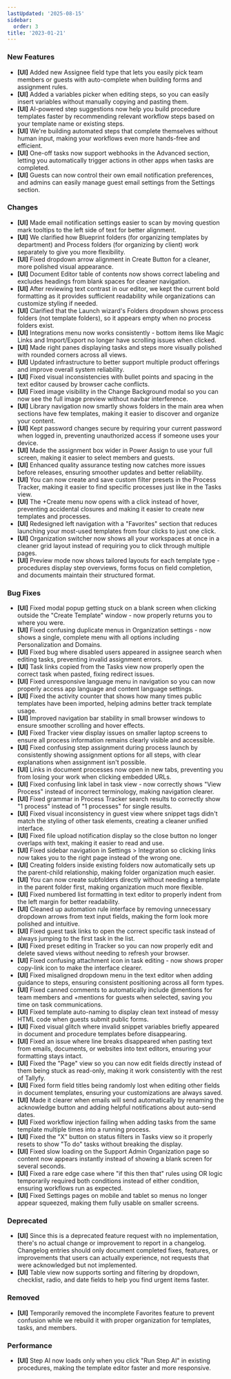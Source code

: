 ```yaml
---
lastUpdated: '2025-08-15'
sidebar:
  order: 3
title: '2023-01-21'
---
```


### New Features

- **[UI]** Added new Assignee field type that lets you easily pick team members or guests with auto-complete when building forms and assignment rules.
- **[UI]** Added a variables picker when editing steps, so you can easily insert variables without manually copying and pasting them.
- **[UI]** AI-powered step suggestions now help you build procedure templates faster by recommending relevant workflow steps based on your template name or existing steps.
- **[UI]** We're building automated steps that complete themselves without human input, making your workflows even more hands-free and efficient.
- **[UI]** One-off tasks now support webhooks in the Advanced section, letting you automatically trigger actions in other apps when tasks are completed.
- **[UI]** Guests can now control their own email notification preferences, and admins can easily manage guest email settings from the Settings section.

### Changes

- **[UI]** Made email notification settings easier to scan by moving question mark tooltips to the left side of text for better alignment.
- **[UI]** We clarified how Blueprint folders (for organizing templates by department) and Process folders (for organizing by client) work separately to give you more flexibility.
- **[UI]** Fixed dropdown arrow alignment in Create Button for a cleaner, more polished visual appearance.
- **[UI]** Document Editor table of contents now shows correct labeling and excludes headings from blank spaces for cleaner navigation.
- **[UI]** After reviewing text contrast in our editor, we kept the current bold formatting as it provides sufficient readability while organizations can customize styling if needed.
- **[UI]** Clarified that the Launch wizard's Folders dropdown shows process folders (not template folders), so it appears empty when no process folders exist.
- **[UI]** Integrations menu now works consistently - bottom items like Magic Links and Import/Export no longer have scrolling issues when clicked.
- **[UI]** Made right panes displaying tasks and steps more visually polished with rounded corners across all views.
- **[UI]** Updated infrastructure to better support multiple product offerings and improve overall system reliability.
- **[UI]** Fixed visual inconsistencies with bullet points and spacing in the text editor caused by browser cache conflicts.
- **[UI]** Fixed image visibility in the Change Background modal so you can now see the full image preview without navbar interference.
- **[UI]** Library navigation now smartly shows folders in the main area when sections have few templates, making it easier to discover and organize your content.
- **[UI]** Kept password changes secure by requiring your current password when logged in, preventing unauthorized access if someone uses your device.
- **[UI]** Made the assignment box wider in Power Assign to use your full screen, making it easier to select members and guests.
- **[UI]** Enhanced quality assurance testing now catches more issues before releases, ensuring smoother updates and better reliability.
- **[UI]** You can now create and save custom filter presets in the Process Tracker, making it easier to find specific processes just like in the Tasks view.
- **[UI]** The +Create menu now opens with a click instead of hover, preventing accidental closures and making it easier to create new templates and processes.
- **[UI]** Redesigned left navigation with a "Favorites" section that reduces launching your most-used templates from four clicks to just one click.
- **[UI]** Organization switcher now shows all your workspaces at once in a cleaner grid layout instead of requiring you to click through multiple pages.
- **[UI]** Preview mode now shows tailored layouts for each template type - procedures display step overviews, forms focus on field completion, and documents maintain their structured format.

### Bug Fixes

- **[UI]** Fixed modal popup getting stuck on a blank screen when clicking outside the "Create Template" window - now properly returns you to where you were.
- **[UI]** Fixed confusing duplicate menus in Organization settings - now shows a single, complete menu with all options including Personalization and Domains.
- **[UI]** Fixed bug where disabled users appeared in assignee search when editing tasks, preventing invalid assignment errors.
- **[UI]** Task links copied from the Tasks view now properly open the correct task when pasted, fixing redirect issues.
- **[UI]** Fixed unresponsive language menu in navigation so you can now properly access app language and content language settings.
- **[UI]** Fixed the activity counter that shows how many times public templates have been imported, helping admins better track template usage.
- **[UI]** Improved navigation bar stability in small browser windows to ensure smoother scrolling and hover effects.
- **[UI]** Fixed Tracker view display issues on smaller laptop screens to ensure all process information remains clearly visible and accessible.
- **[UI]** Fixed confusing step assignment during process launch by consistently showing assignment options for all steps, with clear explanations when assignment isn't possible.
- **[UI]** Links in document processes now open in new tabs, preventing you from losing your work when clicking embedded URLs.
- **[UI]** Fixed confusing link label in task view - now correctly shows "View Process" instead of incorrect terminology, making navigation clearer.
- **[UI]** Fixed grammar in Process Tracker search results to correctly show "1 process" instead of "1 processes" for single results.
- **[UI]** Fixed visual inconsistency in guest view where snippet tags didn't match the styling of other task elements, creating a cleaner unified interface.
- **[UI]** Fixed file upload notification display so the close button no longer overlaps with text, making it easier to read and use.
- **[UI]** Fixed sidebar navigation in Settings > Integration so clicking links now takes you to the right page instead of the wrong one.
- **[UI]** Creating folders inside existing folders now automatically sets up the parent-child relationship, making folder organization much easier.
- **[UI]** You can now create subfolders directly without needing a template in the parent folder first, making organization much more flexible.
- **[UI]** Fixed numbered list formatting in text editor to properly indent from the left margin for better readability.
- **[UI]** Cleaned up automation rule interface by removing unnecessary dropdown arrows from text input fields, making the form look more polished and intuitive.
- **[UI]** Fixed guest task links to open the correct specific task instead of always jumping to the first task in the list.
- **[UI]** Fixed preset editing in Tracker so you can now properly edit and delete saved views without needing to refresh your browser.
- **[UI]** Fixed confusing attachment icon in task editing - now shows proper copy-link icon to make the interface clearer.
- **[UI]** Fixed misaligned dropdown menu in the text editor when adding guidance to steps, ensuring consistent positioning across all form types.
- **[UI]** Fixed canned comments to automatically include @mentions for team members and +mentions for guests when selected, saving you time on task communications.
- **[UI]** Fixed template auto-naming to display clean text instead of messy HTML code when guests submit public forms.
- **[UI]** Fixed visual glitch where invalid snippet variables briefly appeared in document and procedure templates before disappearing.
- **[UI]** Fixed an issue where line breaks disappeared when pasting text from emails, documents, or websites into text editors, ensuring your formatting stays intact.
- **[UI]** Fixed the "Page" view so you can now edit fields directly instead of them being stuck as read-only, making it work consistently with the rest of Tallyfy.
- **[UI]** Fixed form field titles being randomly lost when editing other fields in document templates, ensuring your customizations are always saved.
- **[UI]** Made it clearer when emails will send automatically by renaming the acknowledge button and adding helpful notifications about auto-send dates.
- **[UI]** Fixed workflow injection failing when adding tasks from the same template multiple times into a running process.
- **[UI]** Fixed the "X" button on status filters in Tasks view so it properly resets to show "To do" tasks without breaking the display.
- **[UI]** Fixed slow loading on the Support Admin Organization page so content now appears instantly instead of showing a blank screen for several seconds.
- **[UI]** Fixed a rare edge case where "if this then that" rules using OR logic temporarily required both conditions instead of either condition, ensuring workflows run as expected.
- **[UI]** Fixed Settings pages on mobile and tablet so menus no longer appear squeezed, making them fully usable on smaller screens.

### Deprecated

- **[UI]** Since this is a deprecated feature request with no implementation, there's no actual change or improvement to report in a changelog. Changelog entries should only document completed fixes, features, or improvements that users can actually experience, not requests that were acknowledged but not implemented.
- **[UI]** Table view now supports sorting and filtering by dropdown, checklist, radio, and date fields to help you find urgent items faster.

### Removed

- **[UI]** Temporarily removed the incomplete Favorites feature to prevent confusion while we rebuild it with proper organization for templates, tasks, and members.

### Performance

- **[UI]** Step AI now loads only when you click "Run Step AI" in existing procedures, making the template editor faster and more responsive.